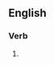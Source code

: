 ==English==

===Verb===
{{head|en|verb form}}

# {{present participle of|desulfurize|lang=en|nocat=1}}